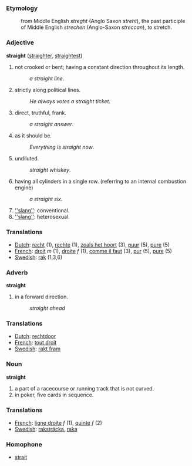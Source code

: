 ===Etymology===
:from Middle English ''streght'' (Anglo Saxon ''streht''), the past participle of Middle English ''strechen'' (Anglo-Saxon ''streccan''), to stretch.
===Adjective===
'''straight''' ([[straighter]], [[straightest]])

#not crooked or bent; having a constant direction throughout its length.
#:''a straight line''.
#strictly along political lines.
#:''He always votes a straight ticket''.
#direct, truthful, frank.
#:''a straight answer''.
#as it should be.
#:''Everything is straight now''.
#undiluted.
#:''straight whiskey''.
#having all cylinders in a single row. (referring to an internal combustion engine)
#:''a straight six''.
#[[''slang'']]: conventional.
#[[''slang'']]: heterosexual.
===Translations===
*[[Dutch]]: [[recht]] (1), [[rechte]] (1), [[zoals het hoort]] (3), [[puur]] (5), [[pure]] (5)
*[[French]]: [[droit]] ''m'' (1), [[droite]] ''f'' (1), [[comme il faut]] (3), [[pur]] (5), [[pure]] (5)
*[[Swedish]]: [[rak]] (1,3,6) 

===Adverb===
'''straight'''

#in a forward direction.
#:''straight ahead''
===Translations===
*[[Dutch]]: [[rechtdoor]]
*[[French]]: [[tout droit]]
*[[Swedish]]: [[rakt fram]]

===Noun===
'''straight'''

#a part of a racecourse or running track that is not curved.
#in poker, five cards in sequence.
===Translations===
*[[French]]: [[ligne droite]] ''f'' (1), [[quinte]] ''f'' (2)
*[[Swedish]]: [[raksträcka]], [[raka]]
===Homophone===
*[[strait]]